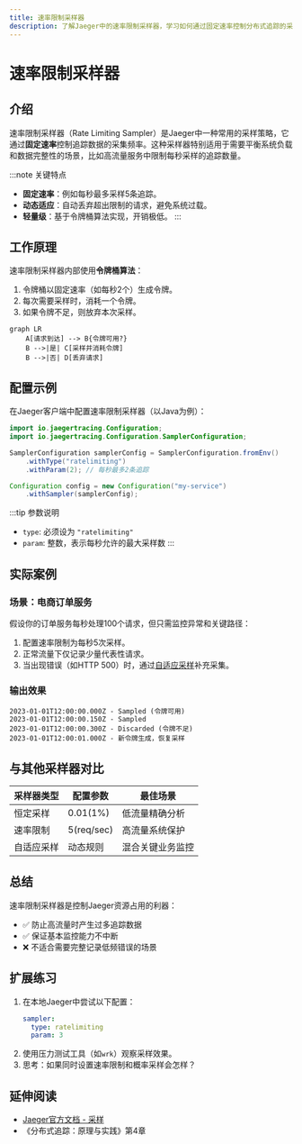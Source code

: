 ```yaml
---
title: 速率限制采样器
description: 了解Jaeger中的速率限制采样器，学习如何通过固定速率控制分布式追踪的采样频率。
---
```


# 速率限制采样器

## 介绍

速率限制采样器（Rate Limiting Sampler）是Jaeger中一种常用的采样策略，它通过**固定速率**控制追踪数据的采集频率。这种采样器特别适用于需要平衡系统负载和数据完整性的场景，比如高流量服务中限制每秒采样的追踪数量。

:::note 关键特点
- **固定速率**：例如每秒最多采样5条追踪。
- **动态适应**：自动丢弃超出限制的请求，避免系统过载。
- **轻量级**：基于令牌桶算法实现，开销极低。
:::

## 工作原理

速率限制采样器内部使用**令牌桶算法**：
1. 令牌桶以固定速率（如每秒2个）生成令牌。
2. 每次需要采样时，消耗一个令牌。
3. 如果令牌不足，则放弃本次采样。

```mermaid
graph LR
    A[请求到达] --> B{令牌可用?}
    B -->|是| C[采样并消耗令牌]
    B -->|否| D[丢弃请求]
```

## 配置示例

在Jaeger客户端中配置速率限制采样器（以Java为例）：

```java
import io.jaegertracing.Configuration;
import io.jaegertracing.Configuration.SamplerConfiguration;

SamplerConfiguration samplerConfig = SamplerConfiguration.fromEnv()
    .withType("ratelimiting")
    .withParam(2); // 每秒最多2条追踪

Configuration config = new Configuration("my-service")
    .withSampler(samplerConfig);
```

:::tip 参数说明
- `type`: 必须设为 `"ratelimiting"`
- `param`: 整数，表示每秒允许的最大采样数
:::

## 实际案例

### 场景：电商订单服务
假设你的订单服务每秒处理100个请求，但只需监控异常和关键路径：
1. 配置速率限制为每秒5次采样。
2. 正常流量下仅记录少量代表性请求。
3. 当出现错误（如HTTP 500）时，通过[自适应采样](https://jaegertracing.io)补充采集。

### 输出效果
```plaintext
2023-01-01T12:00:00.000Z - Sampled (令牌可用)
2023-01-01T12:00:00.150Z - Sampled
2023-01-01T12:00:00.300Z - Discarded (令牌不足)
2023-01-01T12:00:01.000Z - 新令牌生成，恢复采样
```

## 与其他采样器对比

| 采样器类型       | 配置参数      | 最佳场景               |
|------------------|-------------|-----------------------|
| 恒定采样         | 0.01(1%)    | 低流量精确分析         |
| 速率限制         | 5(req/sec)  | 高流量系统保护         |
| 自适应采样       | 动态规则     | 混合关键业务监控       |

## 总结

速率限制采样器是控制Jaeger资源占用的利器：
- ✅ 防止高流量时产生过多追踪数据
- ✅ 保证基本监控能力不中断
- ❌ 不适合需要完整记录低频错误的场景

## 扩展练习

1. 在本地Jaeger中尝试以下配置：
   ```yaml
   sampler:
     type: ratelimiting
     param: 3
   ```
2. 使用压力测试工具（如`wrk`）观察采样效果。
3. 思考：如果同时设置速率限制和概率采样会怎样？

## 延伸阅读
- [Jaeger官方文档 - 采样](https://jaegertracing.io/docs/latest/sampling/)
- 《分布式追踪：原理与实践》第4章